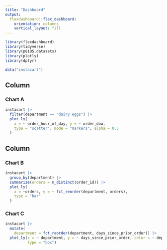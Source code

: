 ```yaml
---
title: "Dashboard"
output: 
  flexdashboard::flex_dashboard:
    orientation: columns
    vertical_layout: fill
---
```


```r
library(flexdashboard)
library(tidyverse)
library(p8105.datasets)
library(plotly)
library(dplyr)
```

```r
data("instacart")
```


Column {data-width=650}
-----------------------------------------------------------------------

### Chart A

```r
instacart |> 
  filter(department == "dairy eggs") |> 
  plot_ly(
    x = ~ order_hour_of_day, y = ~ order_dow,
    type = "scatter", mode = "markers", alpha = 0.5
  )
```

Column {data-width=350}
-----------------------------------------------------------------------

### Chart B

```r
instacart |> 
  group_by(department) |> 
  summarize(orders = n_distinct(order_id)) |> 
  plot_ly(
    x = ~orders, y = ~ fct_reorder(department, orders),
    type = "bar"
  )
```

### Chart C

```r
instacart |> 
  mutate(
    department = fct_reorder(department, days_since_prior_order)) |> 
  plot_ly(x = ~ department, y = ~ days_since_prior_order, color = ~ department,
          type = "box")
```

